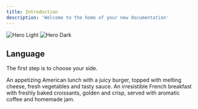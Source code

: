 ```yaml
---
title: Introduction
description: 'Welcome to the home of your new documentation'
---
```


<img
  className="block dark:hidden"
  src="/images/banniere.svg"
  alt="Hero Light"
/>
<img
  className="hidden dark:block"
  src="/images/banniere.svg"
  alt="Hero Dark"
/>

## Language

The first step is to choose your side.

<CardGroup cols={2}>
  <Card
    title="English"
    icon="burger"
    href="https://mintlify.com/docs/quickstart"
  >
    An appetizing American lunch with a juicy burger, topped with melting cheese, fresh vegetables and tasty sauce.
  </Card>
  <Card
    title="Français"
    icon="croissant"
    href="https://mintlify.com/docs/development"
  >
    An irresistible French breakfast with freshly baked croissants, golden and crisp, served with aromatic coffee and homemade jam.
  </Card>
</CardGroup>
